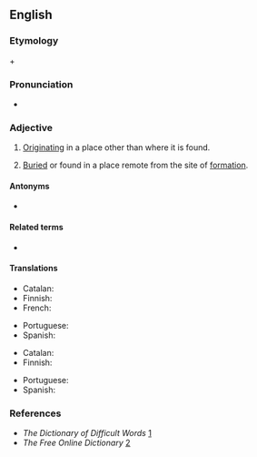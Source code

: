==English==

===Etymology===
{{der|en|grc|ἄλλος||other}} + {{m|grc|χθών||earth, ground}}

===Pronunciation===
* {{a|UK}} {{IPA|/ə.ˈlɒk.θə.nəs/|lang=en}}

===Adjective===
{{en-adj|-}}

# [[originate|Originating]] in a place other than where it is found.
# {{lb|en|geology}} [[buried|Buried]] or found in a place remote from the site of [[formation]].

====Antonyms====
* {{l|en|autochthonous}}

====Related terms====
* {{l|en|allochthon}}

====Translations====
{{trans-top|originating in a place other than where it is found}}
* Catalan: {{t+|ca|al·lòcton|m}}
* Finnish: {{t+|fi|vierasperäinen}}
* French: {{t+|fr|allogène}}
{{trans-mid}}
* Portuguese: {{t+|pt|alóctone}}
* Spanish: {{t+|es|alóctono}}
{{trans-bottom}}

{{trans-top|geology: being far from the place of formation}}
* Catalan: {{t+|ca|al·lòcton|m}}
* Finnish: {{t|fi|alloktoninen}}
{{trans-mid}}
* Portuguese: {{t+|pt|alóctone}}
* Spanish: {{t+|es|alóctono|m}}
{{trans-bottom}}

===References===
* ''The Dictionary of Difficult Words'' [https://web.archive.org/web/20051121121752/http://www.tiscali.co.uk/reference/dictionaries/difficultwords/data/d0000625.html]
* ''The Free Online Dictionary'' [http://www.thefreedictionary.com/allochthonous]